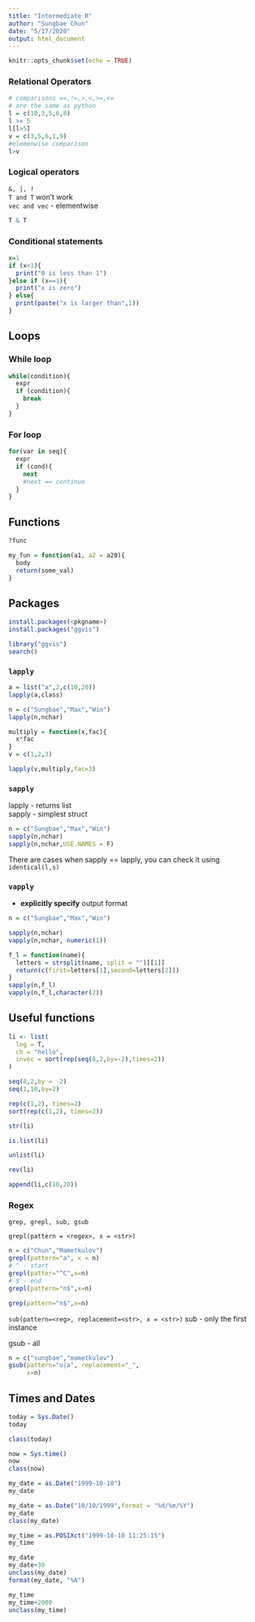 ```yaml
---
title: "Intermediate R"
author: "Sungbae Chun"
date: "5/17/2020"
output: html_document
---
```


```r
knitr::opts_chunk$set(echo = TRUE)
```

### Relational Operators


```r
# comparisons ==,!=,>,<,>=,<=
# are the same as python
l = c(10,3,5,6,8)
l >= 5
l[l>5]
v = c(3,5,6,1,9)
#elemenwise comparison
l>v
```

### Logical operators
`&, |, !`<br>
`T and T` won't work<br>
`vec and vec` - elementwise
```r
T & T

```

### Conditional statements

```r
x=1
if (x<1){
  print("0 is less than 1")
}else if (x==1){
  print("x is zero")
} else{
  print(paste("x is larger than",1))
}

```

## Loops

### While loop

```r
while(condition){
  expr
  if (condition){
    break
  }
}
```
  
### For loop
```r
for(var in seq){
  expr
  if (cond){
    next
    #next == continue
  }
}
```

## Functions

```r
?func

my_fun = function(a1, a2 = a20){
  body
  return(some_val)
}
```

## Packages

```r
install.packages(<pkgname>)
install.packages("ggvis")
```


```r
library("ggvis")
search()
```


### `lapply`

```r
a = list("a",2,c(10,20))
lapply(a,class)

n = c("Sungbae","Max","Win")
lapply(n,nchar)

multiply = function(x,fac){
  x*fac
}
v = c(1,2,3)

lapply(v,multiply,fac=3)
```

### `sapply`

lapply - returns list<br>
sapply - simplest struct
```r
n = c("Sungbae","Max","Win")
sapply(n,nchar)
sapply(n,nchar,USE.NAMES = F)
```
There are cases when sapply == lapply, you can check it using `identical(l,s)`

### `vapply`

 - **explicitly specify** output format

```r
n = c("Sungbae","Max","Win")

sapply(n,nchar)
vapply(n,nchar, numeric(1))

f_l = function(name){
  letters = strsplit(name, split = "")[[1]]
  return(c(first=letters[1],second=letters[2]))
}
sapply(n,f_l)
vapply(n,f_l,character(2))

```

## Useful functions

```r
li <- list(
  log = T,
  ch = "hello",
  invec = sort(rep(seq(8,2,by=-2),times=2))
)

seq(8,2,by = -2)
seq(1,10,by=2)

rep(c(1,2), times=2)
sort(rep(c(1,2), times=2))

str(li)

is.list(li)

unlist(li)

rev(li)

append(li,c(10,20))
```

### Regex

`grep, grepl, sub, gsub`

`grepl(pattern = <regex>, x = <str>)`

```r
n = c("Chun","Mametkulov")
grepl(pattern="a", x = n)
# ^ - start
grepl(patter="^C",x=n)
# $ - end
grepl(pattern="n$",x=n)

grep(pattern="n$",x=n)
```

`sub(pattern=<reg>, replacement=<str>, x = <str>)`
sub - only the first instance<br>

gsub - all
```r
n = c("sungbae","mametkulov")
gsub(pattern="u|a", replacement="_",
     x=n)
```


## Times and Dates

```r
today = Sys.Date()
today

class(today)

now = Sys.time()
now
class(now)

my_date = as.Date("1999-10-10")
my_date

my_date = as.Date("10/10/1999",format = "%d/%m/%Y")
my_date
class(my_date)

my_time = as.POSIXct("1999-10-10 11:25:15")
my_time

my_date
my_date+30
unclass(my_date)
format(my_date, "%A")

my_time
my_time+2000
unclass(my_time)
```
